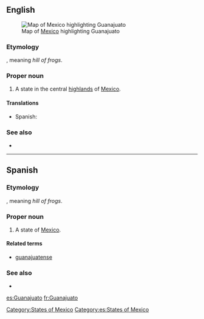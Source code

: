 ==English==
[[File:Mexico map, MX-GUA.svg|thumb|Map of [[Mexico]] highlighting Guanajuato]]
===Etymology===
{{etyl|pua}}, meaning ''hill of frogs''.

===Proper noun===
{{en-proper noun}}

# A state in the central [[highlands]] of [[Mexico]].

====Translations====
{{trans-top|state of Mexico}}
*Spanish: {{t|es|Guanajuato|m}}
{{trans-mid}}
{{trans-bottom}}

===See also===
*{{pedialite}}

[[Category:States of Mexico]]

----

==Spanish==

===Etymology===
{{etyl|pua|es}}, meaning ''hill of frogs''.

===Proper noun===
{{es-proper noun|m}}

# A state of [[Mexico]].

====Related terms====
*[[guanajuatense]]

===See also===
* {{pedialite|lang=es}}

[[Category:es:States of Mexico]]

[[es:Guanajuato]]
[[fr:Guanajuato]]